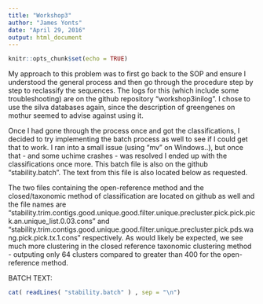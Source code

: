 ```yaml
---
title: "Workshop3"
author: "James Yonts"
date: "April 29, 2016"
output: html_document
---
```


```r
knitr::opts_chunk$set(echo = TRUE)
```
My approach to this problem was to first go back to the SOP and ensure I understood the general process and then go through the procedure step by step to reclassify the sequences. The logs for this (which include some troubleshooting) are on the github repository "workshop3inilog". I chose to use the silva databases again, since the description of greengenes on mothur seemed to advise against using it. 

Once I had gone through the process once and got the classifications, I decided to try implementing the batch process as well to see if I could get that to work. I ran into a small issue (using "mv" on Windows..), but once that - and some uchime crashes - was resolved I ended up with the classifications once more. This batch file is also on the github "stability.batch". The text from this file is also located below as requested.

The two files containing the open-reference method and the closed/taxonomic method of classification are located on github as well and the file names are "stability.trim.contigs.good.unique.good.filter.unique.precluster.pick.pick.pick.an.unique_list.0.03.cons" and "stability.trim.contigs.good.unique.good.filter.unique.precluster.pick.pds.wang.pick.pick.tx.1.cons" respectively. As would likely be expected, we see much more clustering in the closed reference taxonomic clustering method - outputing only 64 clusters compared to greater than 400 for the open-reference method. 


BATCH TEXT:
```r
cat( readLines( "stability.batch" ) , sep = "\n")
```
